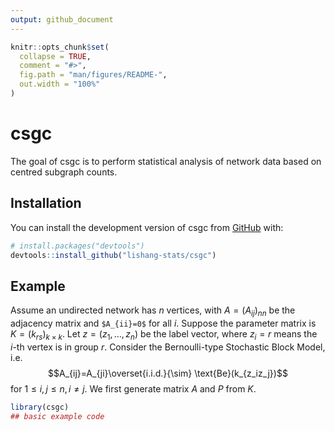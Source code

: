 ```yaml
---
output: github_document
---
```


<!-- README.md is generated from README.Rmd. Please edit that file -->

```r
knitr::opts_chunk$set(
  collapse = TRUE,
  comment = "#>",
  fig.path = "man/figures/README-",
  out.width = "100%"
)
```

# csgc

<!-- badges: start -->
<!-- badges: end -->

The goal of csgc is to perform statistical analysis of network data based on centred subgraph counts.

## Installation

You can install the development version of csgc from [GitHub](https://github.com/) with:

``` r
# install.packages("devtools")
devtools::install_github("lishang-stats/csgc")
```

## Example

Assume an undirected network has $n$ vertices, with $A=(A_{ij})_{nn}$ be the adjacency matrix and `$A_{ii}=0$` for all $i$. Suppose the parameter matrix is $K=(k_{rs})_{k\times k}$. Let $z=(z_1,\dots,z_n)$ be the label vector, where $z_i=r$ means the $i$-th vertex is in group $r$. Consider the Bernoulli-type Stochastic Block Model, i.e.
$$A_{ij}=A_{ji}\overset{i.i.d.}{\sim} \text{Be}(k_{z_iz_j})$$
for $1\leq i,j\leq n, i\ne j$. We first generate matrix $A$ and $P$ from $K$.

```r
library(csgc)
## basic example code
```

